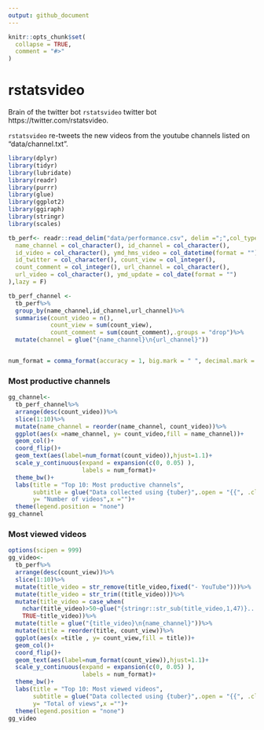 ```yaml
---
output: github_document
---
```


<!-- README.md is generated from README.Rmd. Please edit that file -->

```r
knitr::opts_chunk$set(
  collapse = TRUE,
  comment = "#>"
)
```

# rstatsvideo

<!-- badges: start -->
<!-- badges: end -->

Brain of the twitter bot `rstatsvideo` twitter bot https://twitter.com/rstatsvideo.

`rstatsvideo` re-tweets the new videos from the youtube channels listed on "data/channel.txt".




```r
library(dplyr)
library(tidyr)
library(lubridate)
library(readr)
library(purrr)
library(glue)
library(ggplot2)
library(ggiraph)
library(stringr)
library(scales)

tb_perf<- readr::read_delim("data/performance.csv", delim =";",col_types = cols(
  name_channel = col_character(), id_channel = col_character(),
  id_video = col_character(), ymd_hms_video = col_datetime(format = ""),
  id_twitter = col_character(), count_view = col_integer(),
  count_comment = col_integer(), url_channel = col_character(),
  url_video = col_character(), ymd_update = col_date(format = "")
),lazy = F)

tb_perf_channel <-
  tb_perf%>%
  group_by(name_channel,id_channel,url_channel)%>%
  summarise(count_video = n(),
            count_view = sum(count_view),
            count_comment = sum(count_comment),.groups = "drop")%>%
  mutate(channel = glue("{name_channel}\n{url_channel}"))


num_format = comma_format(accuracy = 1, big.mark = " ", decimal.mark = ".")

```




### Most productive channels

```r
gg_channel<-
  tb_perf_channel%>%
  arrange(desc(count_video))%>%
  slice(1:10)%>%
  mutate(name_channel = reorder(name_channel, count_video))%>%
  ggplot(aes(x =name_channel, y= count_video,fill = name_channel))+
  geom_col()+
  coord_flip()+
  geom_text(aes(label=num_format(count_video)),hjust=1.1)+
  scale_y_continuous(expand = expansion(c(0, 0.05) ),
                     labels = num_format)+
  theme_bw()+
  labs(title = "Top 10: Most productive channels", 
       subtitle = glue("Data collected using {tuber}",.open = "{{", .close="}}"),
       y= "Number of videos",x ="")+
  theme(legend.position = "none")
gg_channel
```




### Most viewed videos



```r
options(scipen = 999)
gg_video<-
  tb_perf%>%
  arrange(desc(count_view))%>%
  slice(1:10)%>%
  mutate(title_video = str_remove(title_video,fixed("- YouTube")))%>%
  mutate(title_video = str_trim((title_video)))%>%
  mutate(title_video = case_when(
    nchar(title_video)>50~glue("{stringr::str_sub(title_video,1,47)}..."),
    TRUE~title_video))%>%
  mutate(title = glue("{title_video}\n{name_channel}"))%>%
  mutate(title = reorder(title, count_view))%>%
  ggplot(aes(x =title , y= count_view,fill = title))+
  geom_col()+
  coord_flip()+
  geom_text(aes(label=num_format(count_view)),hjust=1.1)+
  scale_y_continuous(expand = expansion(c(0, 0.05) ),
                     labels = num_format)+
  theme_bw()+
  labs(title = "Top 10: Most viewed videos", 
       subtitle = glue("Data collected using {tuber}",.open = "{{", .close="}}"),
       y= "Total of views",x ="")+
  theme(legend.position = "none")
gg_video
```


